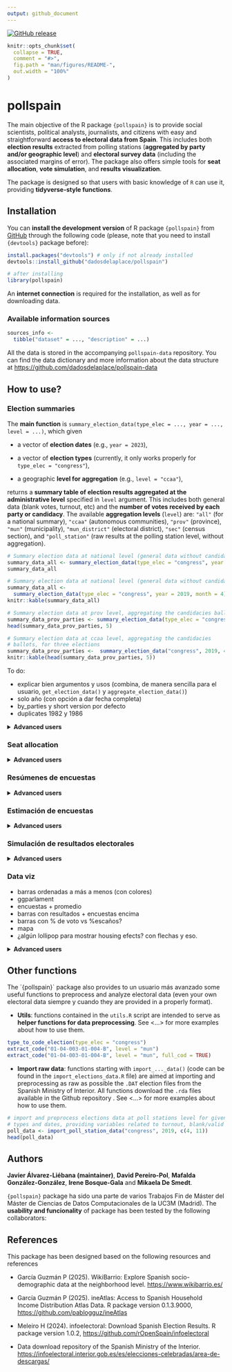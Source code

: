 ```yaml
---
output: github_document
---
```


<!-- README.md is generated from README.Rmd. Please edit that file -->

<!-- badges: start -->
[![GitHub release](https://img.shields.io/github/v/release/dadosdelaplace/pollspain)](https://github.com/dadosdelaplace/pollspain/releases)
<!-- badges: end -->

```r
knitr::opts_chunk$set(
  collapse = TRUE,
  comment = "#>",
  fig.path = "man/figures/README-",
  out.width = "100%"
)
```

# pollspain

The main objective of the R package `{pollspain}` is to provide social scientists, political analysts, journalists, and citizens with easy and straightforward **access to electoral data from Spain**. This includes both **election results** extracted from polling stations (**aggregated by party and/or geographic level**) and **electoral survey data** (including the associated margins of error). The package also offers simple tools for **seat allocation**, **vote simulation**, and **results visualization**.

The package is designed so that users with basic knowledge of `R` can use it, providing **tidyverse-style functions**.

## Installation

You can **install the development version** of R package `{pollspain}` from [GitHub](https://github.com/) through the following code (please, note that you need to install `{devtools}` package before):

```r
install.packages("devtools") # only if not already installed
devtools::install_github("dadosdelaplace/pollspain")
```


```r
# after installing
library(pollspain)
```

An **internet connection** is required for the installation, as well as for downloading data.

### Available information sources


```r
sources_info <-
  tibble("dataset" = ..., "description" = ...)
```

All the data is stored in the accompanying `pollspain-data` repository. You can find the data dictionary and more information about the data structure at <https://github.com/dadosdelaplace/pollspain-data>

## How to use?

### Election summaries

The **main function** is `summary_election_data(type_elec = ..., year = ..., level = ...)`, which given

* a vector of **election dates** (e.g., `year = 2023`),

* a vector of **election types** (currently, it only works properly for `type_elec = "congress"`),

* a geographic **level for aggregation** (e.g., `level = "ccaa"`),

returns a **summary table of election results aggregated at the administrative level** specified in `level` argument. This includes both general data (blank votes, turnout, etc) and the **number of votes received by each party or candidacy**. The available **aggregation levels** (`level`) are: `"all"` (for a national summary), `"ccaa"` (autonomous communities), `"prov"` (province), `"mun"` (municipality), `"mun_district"` (electoral district), `"sec"` (census section), and `"poll_station"` (raw results at the polling station level, without aggregation).

```r
# Summary election data at national level (general data without candidacies ballots)
summary_data_all <- summary_election_data(type_elec = "congress", year = 2019, month = 4)
summary_data_all
```

```r
# Summary election data at national level (general data without candidacies ballots)
summary_data_all <-
  summary_election_data(type_elec = "congress", year = 2019, month = 4)
knitr::kable(summary_data_all)
```

```r
# Summary election data at prov level, aggregating the candidacies ballots
summary_data_prov_parties <- summary_election_data(type_elec = "congress", year = 2019, month = 4, level = "prov",  by_parties = TRUE)
head(summary_data_prov_parties, 5)
```

```r
# Summary election data at ccaa level, aggregating the candidacies
# ballots, for three elections
summary_data_prov_parties <-  summary_election_data("congress", 2019, 4, level = "prov", by_parties = TRUE)
knitr::kable(head(summary_data_prov_parties, 5))
```

To do:

* explicar bien argumentos y usos (combina, de manera sencilla para el usuario, `get_election_data()` y `aggregate_election_data()`)
* solo año (con opción a dar fecha completa)
* by_parties y short version por defecto
* duplicates 1982 y 1986

<details>
<summary><strong>Advanced users</strong></summary>

Poner una aperitivo y referirle a los articles.

</details>

### Seat allocation

<details>
<summary><strong>Advanced users</strong></summary>

Poner una aperitivo y referirle a los articles.

</details>

### Resúmenes de encuestas

<details>
<summary><strong>Advanced users</strong></summary>

Poner una aperitivo y referirle a los articles.

</details>

### Estimación de encuestas

<details>
<summary><strong>Advanced users</strong></summary>

Poner una aperitivo y referirle a los articles.

</details>

### Simulación de resultados electorales

<details>
<summary><strong>Advanced users</strong></summary>

Poner una aperitivo y referirle a los articles.

</details>

### Data viz

* barras ordenadas a más a menos (con colores)
* ggparlament
* encuestas + promedio
* barras con resultados + encuestas encima
* barras con % de voto vs %escaños?
* mapa
* ¿algún lollipop para mostrar housing efects? con flechas y eso.

<details>
<summary><strong>Advanced users</strong></summary>

Poner una aperitivo y referirle a los articles.

</details>

## Other functions

The ´{pollspain}` package also provides to un usuario más avanzado some useful functions to preprocess and analyze electoral data (even your own electoral data siempre y cuando they are provided in a properly format).

* **Utils**: functions contained in the `utils.R` script are intended to serve as **helper functions for data preprocessing**. See <...> for more examples about how to use them.

```r
type_to_code_election(type_elec = "congress")
extract_code("01-04-003-01-004-B", level = "mun")
extract_code("01-04-003-01-004-B", level = "mun", full_cod = TRUE)
```

* **Import raw data**: functions starting with `import_..._data()` (code can be found in the `import_elections_data.R` file) are aimed at importing and preprocessing as raw as possible the `.DAT` election files from the Spanish Ministry of Interior. All functions download the `.rda` files available in the Github repository \url{https://github.com/dadosdelaplace/pollspain-data}. See <...> for more examples about how to use them.


```r
# import and preprocess elections data at poll stations level for given election
# types and dates, providing variables related to turnout, blank/valid votes, etc
poll_data <- import_poll_station_data("congress", 2019, c(4, 11))
head(poll_data)
```


<!--

## Datos del CERA (pending)

According to the National Statistics Institute (INE):

«The electoral roll contains the registration of those who meet the requirements to be voters and are not definitively or temporarily deprived of the right to vote. The electoral roll is composed of:

* The electoral roll of Spanish citizens residing in Spain (CER).

* The electoral roll of Spanish citizens residing abroad (CERA).

The electoral roll of residents in Spain who are nationals of countries with Agreements for municipal elections (CERE Agreements), and the electoral roll of citizens of the European Union residing in Spain for municipal and European Parliament elections (CERE EU).»

The `get_CERA_data()` function returns the data related to the CERA.

```r
ccaa_CERA_data <- get_CERA_data(election_data, level = "ccaa")
```

-->


## Authors

**Javier Álvarez-Liébana (maintainer)**, **David Pereiro-Pol**, **Mafalda González-González**, **Irene Bosque-Gala** and **Mikaela De Smedt**. 

`{pollspain}` package ha sido una parte de varios Trabajos Fin de Máster del Máster de Ciencias de Datos Computacionales de la UC3M (Madrid). The **usability and funcionality** of package has been tested by the following collaborators: 

## References

This package has been designed based on the following resources and references

* García Guzmán P (2025). WikiBarrio: Explore Spanish socio-demographic data at the neighborhood level. <https://www.wikibarrio.es/>


* García Guzmán P (2025). ineAtlas: Access to Spanish Household Income Distribution Atlas Data. R package version 0.1.3.9000, <https://github.com/pablogguz/ineAtlas>


* Meleiro H (2024). infoelectoral: Download Spanish Election Results. R package version 1.0.2, <https://github.com/rOpenSpain/infoelectoral>


* Data download repository of the Spanish Ministry of the Interior. <https://infoelectoral.interior.gob.es/es/elecciones-celebradas/area-de-descargas/>
